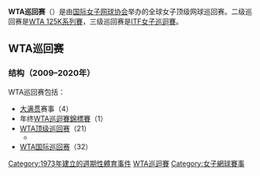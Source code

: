 {{NoteTA|G1=Tennis}}
{{Expand language|1=en|time=2021-01-12T13:08:57+00:00}}
'''WTA巡回赛'''（{{lang|en|WTA Tour}}）是由[[国际女子网球协会|国际女子网球协会]]举办的全球女子顶级网球巡回赛。二级巡回赛是[[WTA_125K系列賽|WTA 125K系列賽]]，三级巡回赛是[[ITF女子巡迴賽|ITF女子巡迴賽]]。

== WTA巡回赛 ==

=== 结构（2009–2020年） ===
WTA巡回赛包括：

* [[大滿貫_(網球)|大满贯]]赛事（4）
* 年终[[WTA巡迴賽錦標賽|WTA巡迴賽錦標賽]]（1）
* [[WTA顶级巡回赛|WTA顶级巡回赛]]（21） 
** 
* [[WTA国际巡回赛|WTA国际巡回赛]]（32）

[[Category:1973年建立的週期性體育事件|Category:1973年建立的週期性體育事件]]
[[Category:WTA巡迴賽|]]
[[Category:女子網球賽事|Category:女子網球賽事]]